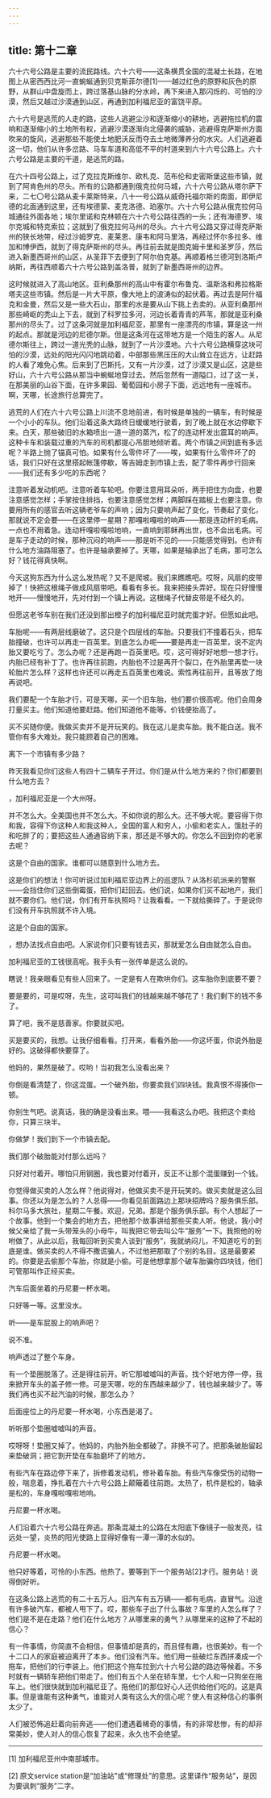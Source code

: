 ```yaml
---
---
---
```

title: 第十二章
---




六十六号公路是主要的流民路线。六十六号——这条横贯全国的混凝土长路，在地图上从密西西比河一直蜿蜒通到贝克斯菲尔德[1]——越过红色的原野和灰色的原野，从群山中盘旋而上，跨过落基山脉的分水岭，再下来进入那闪烁的、可怕的沙漠，然后又越过沙漠通到山区，再通到加利福尼亚的富饶平原。

六十六号是逃荒的人走的路，这些人逃避尘沙和逐渐缩小的耕地，逃避拖拉机的震响和逐渐缩小的土地所有权，逃避沙漠逐渐向北侵袭的威胁，逃避得克萨斯州方面吹来的旋风，逃避那些不能使土地肥沃反而夺去土地微薄养分的水灾。人们逃避着这一切，他们从许多岔路、马车车道和高低不平的村道来到六十六号公路上。六十六号公路是主要的干道，是逃荒的路。

在六十四号公路上，过了克拉克斯维尔、欧札克、范布伦和史密斯堡这些市镇，就到了阿肯色州的尽头。所有的公路都通到俄克拉何马城，六十六号公路从塔尔萨下来，二七〇号公路从麦卡莱斯特来，八十一号公路从威奇托福尔斯的南面，即伊尼德的北面通到这里，还有埃德蒙、麦克洛德、珀塞尔。六十六号公路从俄克拉何马城通往外面各地；埃尔里诺和克林顿在六十六号公路往西的一头；还有海德罗、埃尔克城和特克索拉；这就到了俄克拉何马州的尽头。六十六号公路又穿过得克萨斯州的狭长地带，经过沙姆罗克、麦莱恩、康韦和阿马里洛，再经过怀尔多拉多、维加和博伊西，就到了得克萨斯州的尽头。再往前去就是图克姆卡里和圣罗莎，然后进入新墨西哥州的山区，从圣菲下去便到了阿尔伯克基。再顺着格兰德河到洛斯卢纳斯，再往西顺着六十六号公路到盖洛普，就到了新墨西哥州的边界。

这时候就进入了高山地区。亚利桑那州的高山中有霍尔布鲁克、温斯洛和弗拉格斯塔夫这些市镇。然后是一片大平原，像大地上的波涛似的起伏着。再过去是阿什福克和金曼，然后又是一些大石山，那里的水是要从山下挑上去卖的。从亚利桑那州那些崎岖的秃山上下去，就到了科罗拉多河，河边长着青青的芦苇，那就是亚利桑那州的尽头了。过了这条河就是加利福尼亚，那里有一座漂亮的市镇，算是这一州的起点。那就是河边的尼德尔斯。但是这条河在这带地方是一个陌生的客人。从尼德尔斯往上，跨过一道光秃的山脉，就到了一片沙漠地。六十六号公路横穿这块可怕的沙漠，远处的阳光闪闪地跳动着，中部那些黑压压的大山耸立在远方，让赶路的人看了难免心焦。后来到了巴斯托，又有一片沙漠，过了沙漠又是山区，这是些好山，六十六号公路从那当中蜿蜒地穿过去。然后忽然有一道隘口，过了这一关，在那美丽的山谷下面，在许多果园、葡萄园和小房子下面，远远地有一座城市。啊，天哪，长途旅行总算完了。

逃荒的人们在六十六号公路上川流不息地前进，有时候是单独的一辆车，有时候是一个小小的车队。他们沿着这条大路终日缓缓地行驶着，到了晚上就在水边停歇下来。白天，那些破旧的水箱喷出一道一道的蒸汽，松了的连动杆发出震耳的响声。这种卡车和装载过重的汽车的司机都提心吊胆地倾听着。两个市镇之间到底有多远呢？半路上抛了锚真可怕。如果有什么零件坏了——唉，如果有什么零件坏了的话，我们只好在这里搭起帐篷停歇，等吉姆走到市镇上去，配了零件再步行回来——我们还有多少吃的东西呢？

注意听着发动机吧。注意听着车轮吧。你要注意用耳朵听，两手把住方向盘，也要注意感觉怎样；手掌按住排挡，也要注意感觉怎样；两脚踩在踏板上也要注意。你要用所有的感官去听这辆老爷车的声响；因为只要响声起了变化，节奏起了变化，那就说不定会要——在这里停一星期？那嘎啦嘎啦的响声——那是连动杆的毛病。一点也不用着急。连动杆嘎啦嘎啦地响，一直响到耶稣再出世，也不会出毛病。可是车子走动的时候，那种沉闷的响声——那是听不见的——只能感觉得到。也许有什么地方油路阻塞了。也许是轴承要掉了。天哪，如果是轴承出了毛病，那可怎么好？钱花得真快啊。

今天这狗东西为什么这么发热呢？又不是爬坡。我们来瞧瞧吧。哎呀，风扇的皮带掉了！快把这根绳子做成风扇带吧。看看有多长。我来把接头弄好。现在只好慢慢地开——慢慢地开，先对付到一个镇上再说。这根绳子代替皮带是不经久的。

但愿这老爷车别在我们还没到那出橙子的加利福尼亚时就完蛋才好。但愿如此吧。

车胎呢——有两层线磨破了。这只是个四层线的车胎。只要我们不撞着石头，把车胎撞破，也许可以再走一百英里。到底怎么办呢——要是再走一百英里，说不定内胎又要吃亏了。怎么办呢？还是再跑一百英里吧。哎，这可得好好地想一想才行。内胎已经有补丁了。也许再往前跑，内胎也不过是再开个裂口，在外胎里再垫一块轮胎片怎么样？这样也许还可以再走五百英里也难说。索性再往前开，且等放了炮再说吧。

我们要配一个车胎才行，可是天哪，买一个旧车胎，他们要价很高呢。他们会周身打量买主。他们知道他要赶路。他们知道他不能等。价钱便抬高了。

买不买随你便。我做买卖并不是开玩笑的。我在这儿是卖车胎。我不能白送。我不管你有多大难处。我只能顾着自己的困难。

离下一个市镇有多少路？

昨天我看见你们这些人有四十二辆车子开过。你们是从什么地方来的？你们都要到什么地方去？

，加利福尼亚是一个大州呀。

并不怎么大。全美国也并不怎么大。不如你说的那么大。还不够大呢。要容得下你和我，容得下你这种人和我这种人，全国的富人和穷人，小偷和老实人，饿肚子的和吃胖了的；要把这些人通通容纳下来，那还是不够大的。你怎么不回到你的老家去呢？

这是个自由的国家。谁都可以随意到什么地方去。

这是你们的想法！你可听说过加利福尼亚边界上的巡逻队？从洛杉矶派来的警察——会挡住你们这些倒霉蛋，把你们赶回去。他们说，如果你们买不起地产，我们就不要你们。他们说，你们有开车执照吗？让我看看。一下就给撕碎了。于是说你们没有开车执照就不许入境。

这是个自由的国家。

，想办法找点自由吧。人家说你们只要有钱去买，那就爱怎么自由就怎么自由。

加利福尼亚的工钱很高呢。我手头有一张传单是这么说的。

瞎说！我亲眼看见有些人回来了。一定是有人在欺哄你们。这车胎你到底要不要？

要是要的，可是哎呀，先生，这可叫我们的钱越来越不够花了！我们剩下的钱不多了。

算了吧，我不是慈善家。你要就买吧。

买是要买的，我想。让我仔细看看。打开来，看看外胎——你这坏蛋，你说外胎是好的。这破得都快要穿了。

他妈的，果然是破了。哎哟！当初我怎么没看出来？

你倒是看清楚了，你这混蛋。一个破外胎，你要卖我们四块钱。我真恨不得揍你一顿。

你别生气吧。说真话，我的确是没看出来。喂——我看这么办吧。我把这个卖给你，只算三块半。

你做梦！我们到下一个市镇去配。

我们那个破胎能对付那么远吗？

只好对付着开。哪怕只用钢圈，我也要对付着开，反正不让那个混蛋赚到一个钱。

你觉得做买卖的人怎么样？他说得对，他做买卖不是开玩笑的。做买卖就是这么回事。你还以为是怎么的？人总得——你看见前面路边上那块招牌吗？服务俱乐部。科尔马多大旅社，星期二午餐。欢迎，兄弟。那是个服务俱乐部。有个人想起了一个故事。他到一个集会的地方去，把他那个故事讲给那些买卖人听。他说，我小时候父亲给了我一头带笼头的小母牛，叫我把它带去叫公牛“服务”一下。我照他的吩咐做了，从此以后，我每回听到买卖人谈到“服务”，我就纳闷儿，不知道吃亏的到底是谁。做买卖的人不得不撒谎骗人，不过他把那取了个别的名目。这是最要紧的。你要是去偷那个车胎，你就是小偷。可是他想拿那个破车胎骗你四块钱，他们可管那叫作正经买卖。

汽车后面坐着的丹尼要一杯水喝。

只好等一等。这里没水。

听——是车屁股上的响声吧？

说不准。

响声透过了整个车身。

有一个垫圈脱落了。还是得往前开。听它那嘘嘘叫的声音。找个好地方停一停，我来掀开车头的盖子修一修。可是天哪，吃的东西越来越少了，钱也越来越少了。等我们再也买不起汽油的时候，那怎么办？

后面座位上的丹尼要一杯水喝，小东西是渴了。

听听那个垫圈嘘嘘叫的声音。

哎呀呀！垫圈又掉了。他妈的，内胎外胎全都破了。非换不可了。把那条破胎留起来垫破洞；把它割开垫在车胎磨坏了的地方。

有些汽车在路边停下来了，拆修着发动机，修补着车胎。有些汽车像受伤的动物一般，喘息着，挣扎着在六十六号公路上颠簸着往前跑。太热了，机件是松的，轴承是松的，车身嘎啦嘎啦地响。

丹尼要一杯水喝。

人们沿着六十六号公路在奔逃。那条混凝土的公路在太阳底下像镜子一般发亮，往远处一望，炎热的阳光使路上显得好像有一潭一潭的水似的。

丹尼要一杯水喝。

他只好等着，可怜的小东西。他热了。要等到下一个服务站[2]才行。服务站！说得倒好听。

在这条公路上逃荒的有二十五万人。旧汽车有五万辆——都有毛病，直冒气。沿途有许多破汽车，都被人甩下了。哎，那些车子出了什么事故？车里的人怎么样了？他们是不是在走路？他们在什么地方？从哪里来的勇气？从哪里来的这种了不起的信心？

有一件事情，你简直不会相信，但事情却是真的，而且怪有趣，也很美妙。有一个十二口人的家庭被迫离开了本乡。他们没有汽车。他们用一些破烂东西拼凑成一个拖车，把他们的行李装上。他们把这个拖车拉到六十六号公路的路边等候着。不多时就有一辆轿车把他们带走了。他们有五个人坐在轿车里，七个人和一只狗坐在拖车上。他们很快就到加利福尼亚了。拖他们的那位好心人还供给他们吃的。这是真事。但是谁能有这种勇气，谁能对人类有这么大的信心呢？使人有这种信心的事例太少了。

人们被恐怖追赶着向前奔逃——他们遭遇着稀奇的事情，有的非常悲惨，有的却非常美妙，使人对人的信心恢复了起来，永久也不会绝望。



* * *



[1] 加利福尼亚州中南部城市。

[2] 原文service station是“加油站”或“修理处”的意思。这里译作“服务站”，是因为要讽刺“服务”二字。